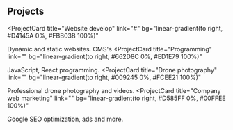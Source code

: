 ## Projects

<ProjectCard
  title="Website develop"
  link="#"
  bg="linear-gradient(to right, #D4145A 0%, #FBB03B 100%)"
>
  Dynamic and static websites. CMS's
</ProjectCard>
<ProjectCard
  title="Programming"
  link=""
  bg="linear-gradient(to right, #662D8C 0%, #ED1E79 100%)"
>
  JavaScript, React programming.
</ProjectCard>
<ProjectCard
  title="Drone photography"
  link=""
  bg="linear-gradient(to right, #009245 0%, #FCEE21 100%)"
>
  Professional drone photography and videos.
</ProjectCard>
<ProjectCard
  title="Company web marketing"
  link=""
  bg="linear-gradient(to right, #D585FF 0%, #00FFEE 100%)"
>
  Google SEO optimization, ads and more.
</ProjectCard>

